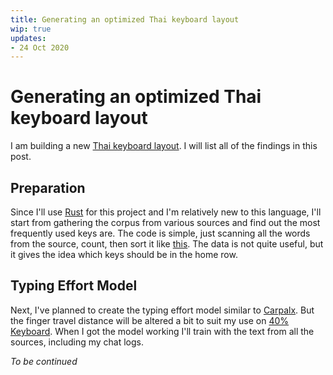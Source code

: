 ```yaml
---
title: Generating an optimized Thai keyboard layout
wip: true
updates:
- 24 Oct 2020
---
```


# Generating an optimized Thai keyboard layout

I am building a new [Thai keyboard layout][1]. I will list all of the findings in this post.

## Preparation

Since I'll use [Rust][2] for this project and I'm relatively new to this language, I'll start from gathering the corpus from various sources and find out the most frequently used keys are. The code is simple, just scanning all the words from the source, count, then sort it like [this](https://gist.github.com/narze/9a3b71757bd3915387397b2bbaa8e0c8). The data is not quite useful, but it gives the idea which keys should be in the home row.

## Typing Effort Model

Next, I've planned to create the typing effort model similar to [Carpalx][3]. But the finger travel distance will be altered a bit to suit my use on [40% Keyboard][4]. When I got the model working I'll train with the text from all the sources, including my chat logs.

*To be continued*

[1]: /toward-a-more-useful-thai-keyboard-layout
[2]: https://www.rust-lang.org
[3]: http://mkweb.bcgsc.ca/carpalx/?typing_effort
[4]: /40-percent-keyboard
